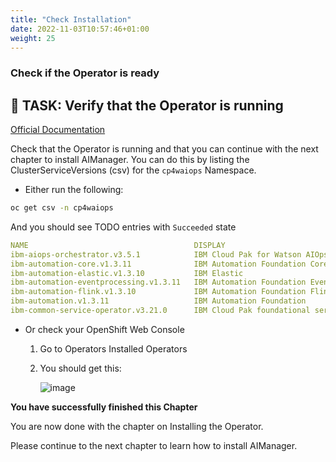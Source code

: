 ```yaml
---
title: "Check Installation"
date: 2022-11-03T10:57:46+01:00
weight: 25
---
```


### Check if the Operator is ready



## 🚀 TASK: Verify that the Operator is running
[Official Documentation](https://www.ibm.com/docs/en/cloud-paks/cloud-pak-watson-aiops/3.5.0?topic=manager-starter-installation-cli)

Check that the Operator is running and that you can continue with the next chapter to install AIManager. You can do this by listing the ClusterServiceVersions (csv) for the `cp4waiops` Namespace.




<Accordion>
<AccordionItem title="Need Help?">


* Either run the following:
	
```bash
oc get csv -n cp4waiops                                                           
```
	
And you should see TODO entries with `Succeeded` state

```yaml
NAME                                     DISPLAY                                      VERSION   REPLACES                                 PHASE
ibm-aiops-orchestrator.v3.5.1            IBM Cloud Pak for Watson AIOps AIManager    3.5.1                                              Succeeded
ibm-automation-core.v1.3.11              IBM Automation Foundation Core               1.3.11    ibm-automation-core.v1.3.10              Succeeded
ibm-automation-elastic.v1.3.10           IBM Elastic                                  1.3.10    ibm-automation-elastic.v1.3.9            Succeeded
ibm-automation-eventprocessing.v1.3.11   IBM Automation Foundation Event Processing   1.3.11    ibm-automation-eventprocessing.v1.3.10   Succeeded
ibm-automation-flink.v1.3.10             IBM Automation Foundation Flink              1.3.10    ibm-automation-flink.v1.3.9              Succeeded
ibm-automation.v1.3.11                   IBM Automation Foundation                    1.3.11    ibm-automation.v1.3.10                   Succeeded
ibm-common-service-operator.v3.21.0      IBM Cloud Pak foundational services          3.21.0                                             Succeeded
```

* Or check your OpenShift Web Console

	1. Go to Operators Installed Operators 

	1. You should get this:

		![image](/images/53_operators_installed.png)

</AccordionItem>
</Accordion>




<InlineNotification kind="success">

**You have successfully finished this Chapter**

You are now done with the chapter on Installing the Operator.

Please continue to the next chapter to learn how to install AIManager.

</InlineNotification>


